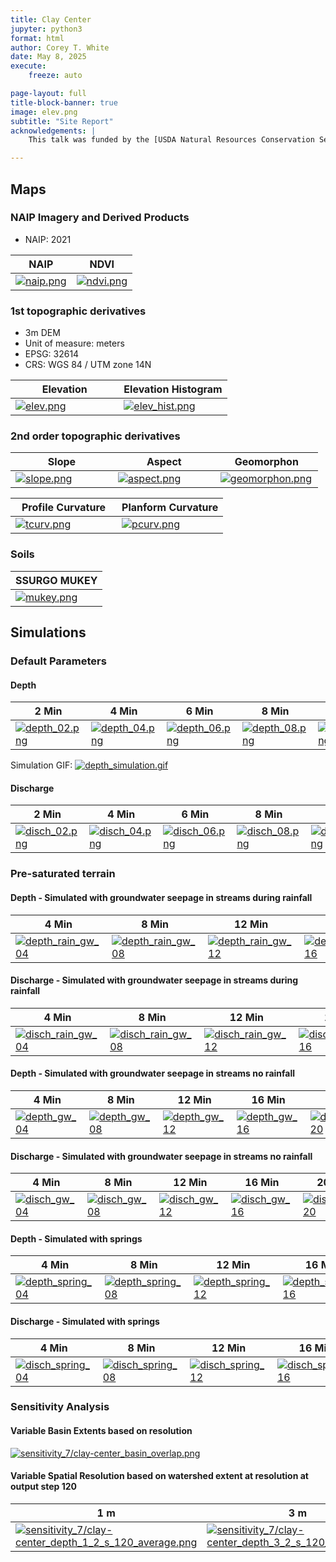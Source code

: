 ```yaml
---
title: Clay Center
jupyter: python3
format: html
author: Corey T. White
date: May 8, 2025
execute:
    freeze: auto

page-layout: full
title-block-banner: true
image: elev.png
subtitle: "Site Report"
acknowledgements: |
    This talk was funded by the [USDA Natural Resources Conservation Service (NRCS)](https://www.nrcs.usda.gov/).

---
```


## Maps

### NAIP Imagery and Derived Products

* NAIP: 2021

| NAIP | NDVI |
| --- | --- |
| [![naip.png](naip.png)](naip.png) | [![ndvi.png](ndvi.png)](ndvi.png) |

### 1st topographic derivatives

* 3m DEM
* Unit of measure: meters
* EPSG: 32614
* CRS: WGS 84 / UTM zone 14N

| Elevation | Elevation Histogram
| --- | --- |
| [![elev.png](elev.png)](elev.png) | [![elev_hist.png](elev_hist.png)](elev_hist.png) |

### 2nd order topographic derivatives

| Slope | Aspect | Geomorphon |
| --- | --- | --- |
| [![slope.png](slope.png)](slope.png) | [![aspect.png](aspect.png)](aspect.png) | [![geomorphon.png](geomorphon.png)](geomorphon.png) |

| Profile Curvature | Planform Curvature |
| --- | --- |
| [![tcurv.png](tcurv.png)](tcurv.png) | [![pcurv.png](pcurv.png)](pcurv.png) |


### Soils

| SSURGO MUKEY |
| --- |
| [![mukey.png](mukey.png)](mukey.png) |


## Simulations

### Default Parameters

#### Depth

| 2 Min | 4 Min | 6 Min | 8 Min | 10 min |
| --- | --- | --- | --- | --- |
| [![depth_02.png](basic/depth_02.png)](basic/depth_02.png) | [![depth_04.png](basic/depth_04.png)](basic/depth_04.png) | [![depth_06.png](basic/depth_06.png)](basic/depth_06.png) | [![depth_08.png](basic/depth_08.png)](basic/depth_08.png) | [![depth_10.png](basic/depth_10.png)](basic/depth_10.png) |

Simulation GIF: [![depth_simulation.gif](basic/depth_simulation.gif)](basic/depth_simulation.gif)

#### Discharge

| 2 Min | 4 Min | 6 Min | 8 Min | 10 Min
| --- | --- | --- | --- | ---
| [![disch_02.png](basic/disch_02.png)](basic/disch_02.png) | [![disch_04.png](basic/disch_04.png)](basic/disch_04.png) | [![disch_06.png](basic/disch_06.png)](basic/disch_06.png) | [![disch_08.png](basic/disch_08.png)](basic/disch_08.png) | [![disch_10.png](basic/disch_10.png)](basic/disch_10.png) |

### Pre-saturated terrain

#### Depth - Simulated with groundwater seepage in streams during rainfall

| 4 Min | 8 Min | 12 Min | 16 Min | 20 Min
| --- | --- | --- | --- | ---
| [![depth_rain_gw_04](ground_water2/depth_rain_gw_04.png)](ground_water2/depth_rain_gw_04.png) | [![depth_rain_gw_08](ground_water2/depth_rain_gw_08.png)](ground_water2/depth_rain_gw_08.png) | [![depth_rain_gw_12](ground_water2/depth_rain_gw_12.png)](ground_water2/depth_rain_gw_12.png) | [![depth_rain_gw_16](ground_water2/depth_rain_gw_16.png)](ground_water2/depth_rain_gw_16.png) | [![depth_rain_gw_20](ground_water2/depth_rain_gw_20.png)](ground_water2/depth_rain_gw_20.png) |

#### Discharge - Simulated with groundwater seepage in streams during rainfall

| 4 Min | 8 Min | 12 Min | 16 Min | 20 Min
| --- | --- | --- | --- | ---
| [![disch_rain_gw_04](ground_water2/disch_rain_gw_04.png)](ground_water2/disch_rain_gw_04.png) | [![disch_rain_gw_08](ground_water2/disch_rain_gw_08.png)](ground_water2/disch_rain_gw_08.png) | [![disch_rain_gw_12](ground_water2/disch_rain_gw_12.png)](ground_water2/disch_rain_gw_12.png) | [![disch_rain_gw_16](ground_water2/disch_rain_gw_16.png)](ground_water2/disch_rain_gw_16.png) | [![disch_rain_gw_20](ground_water2/disch_rain_gw_20.png)](ground_water2/disch_rain_gw_20.png) |

#### Depth - Simulated with groundwater seepage in streams no rainfall

| 4 Min | 8 Min | 12 Min | 16 Min | 20 Min
| --- | --- | --- | --- | ---
| [![depth_gw_04](ground_water2/depth_gw_04.png)](ground_water2/depth_gw_04.png) | [![depth_gw_08](ground_water2/depth_gw_08.png)](ground_water2/depth_gw_08.png) | [![depth_gw_12](ground_water2/depth_gw_12.png)](ground_water2/depth_gw_12.png) | [![depth_gw_16](ground_water2/depth_gw_16.png)](ground_water2/depth_gw_16.png) | [![depth_gw_20](ground_water2/depth_gw_20.png)](ground_water2/depth_gw_20.png) |

#### Discharge - Simulated with groundwater seepage in streams no rainfall

| 4 Min | 8 Min | 12 Min | 16 Min | 20 Min
| --- | --- | --- | --- | ---
| [![disch_gw_04](ground_water2/disch_gw_04.png)](ground_water2/disch_gw_04.png) | [![disch_gw_08](ground_water2/disch_gw_08.png)](ground_water2/disch_gw_08.png) | [![disch_gw_12](ground_water2/disch_gw_12.png)](ground_water2/disch_gw_12.png) | [![disch_gw_16](ground_water2/disch_gw_16.png)](ground_water2/disch_gw_16.png) | [![disch_gw_20](ground_water2/disch_gw_20.png)](ground_water2/disch_gw_20.png) |

#### Depth - Simulated with springs

| 4 Min | 8 Min | 12 Min | 16 Min | 20 Min
| --- | --- | --- | --- | ---
| [![depth_spring_04](ground_water2/depth_springs_04.png)](ground_water2/depth_springs_04.png) | [![depth_spring_08](ground_water2/depth_springs_08.png)](ground_water2/depth_springs_08.png) | [![depth_spring_12](ground_water2/depth_springs_12.png)](ground_water2/depth_springs_12.png) | [![depth_spring_16](ground_water2/depth_springs_16.png)](ground_water2/depth_springs_16.png) | [![depth_spring_20](ground_water2/depth_springs_20.png)](ground_water2/depth_springs_20.png) |

#### Discharge - Simulated with springs

| 4 Min | 8 Min | 12 Min | 16 Min | 20 Min
| --- | --- | --- | --- | ---
| [![disch_spring_04](ground_water2/disch_springs_04.png)](ground_water2/disch_springs_04.png) | [![disch_spring_08](ground_water2/disch_springs_08.png)](ground_water2/disch_springs_08.png) | [![disch_spring_12](ground_water2/disch_springs_12.png)](ground_water2/disch_springs_12.png) | [![disch_spring_16](ground_water2/disch_springs_16.png)](ground_water2/disch_springs_16.png) | [![disch_spring_20](ground_water2/disch_springs_20.png)](ground_water2/disch_springs_20.png) |


### Sensitivity Analysis

#### Variable Basin Extents based on resolution

[![sensitivity_7/clay-center_basin_overlap.png](sensitivity_7/clay-center_basin_overlap.png)](sensitivity_7/clay-center_basin_overlap.png)

#### Variable Spatial Resolution based on watershed extent at resolution at output step 120

| 1 m | 3 m | 10 m | 30 m
| --- | --- | ---  | ---
| [![sensitivity_7/clay-center_depth_1_2_s_120_average.png](sensitivity_7/clay-center_depth_1_2_s_120_average.png)](sensitivity_7/clay-center_depth_1_2_s_120_average.png) | [![sensitivity_7/clay-center_depth_3_2_s_120_average.png](sensitivity_7/clay-center_depth_3_2_s_120_average.png)](sensitivity_7/clay-center_depth_3_2_s_120_average.png) | [![sensitivity_7/clay-center_depth_10_2_s_119_average.png](sensitivity_7/clay-center_depth_10_2_s_119_average.png)](sensitivity_7/clay-center_depth_10_2_s_119_average.png) | [![sensitivity_7/clay-center_depth_30_2_s_120_average.png](sensitivity_7/clay-center_depth_30_2_s_120_average.png)](sensitivity_7/clay-center_depth_30_2_s_120_average.png) |
